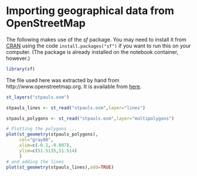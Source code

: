 # Importing geographical data from OpenStreetMap 


The following makes use of the *sf* package. You may need to install it from
[CRAN](https://cran.r-project.org/package=sf) using the code
`install.packages("sf")` if you want to run this on your computer. (The
package is already installed on the notebook container, however.)

```r
library(sf)
```

The file used here was extracted by hand from http://www.openstreetmap.org. It is available from [here](http://github.com/melff/dataman-r/main/spatial-geographical-data/stpauls.osm).

```r
st_layers("stpauls.osm")
```

```r
stpauls_lines <- st_read("stpauls.osm",layer="lines")
```

```r
stpauls_polygons <- st_read("stpauls.osm",layer="multipolygons")
```

```r
# Plotting the polygons ...
plot(st_geometry(stpauls_polygons),
     col="gray80",
     xlim=c(-0.1,-0.097),
     ylim=c(51.5135,51.514)
     )
# and adding the lines
plot(st_geometry(stpauls_lines),add=TRUE)
```
